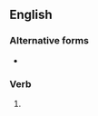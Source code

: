 ==English==

===Alternative forms===
* {{l|en|editorializing}} {{qualifier|North American}}

===Verb===
{{head|en|verb form}}

# {{lb|en|chiefly|British}} {{present participle of|en|editorialise|nocat=1}}